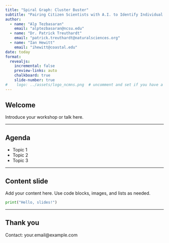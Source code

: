```yaml
---
title: "Spiral Graph: Cluster Buster"
subtitle: "Pairing Citizen Scientists with A.I. to Identify Individual Arms in Spiral Galaxies"
author: 
  - name: "Alp Tezbasaran"
    email: "alptezbasaran@ncsu.edu"
  - name: "Dr. Patrick Treuthardt"
    email: "patrick.treuthardt@naturalsciences.org"
  - name: "Ian Hewitt"
    email: "ihewitt@coastal.edu"
date: today
format:
  revealjs:
    incremental: false
    preview-links: auto
    chalkboard: true
    slide-number: true
#    logo: ../assets/logo_ncmns.png  # uncomment and set if you have a logo
---
```


## Welcome

Introduce your workshop or talk here.

---

## Agenda

- Topic 1
- Topic 2
- Topic 3

---

## Content slide

Add your content here. Use code blocks, images, and lists as needed.

```python
print("Hello, slides!")
```

---

## Thank you

Contact: your.email@example.com


